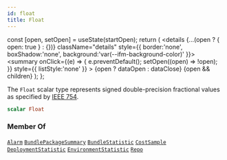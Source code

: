 ```yaml
---
id: float
title: Float
---
```









  const [open, setOpen] = useState(startOpen);
  return (
    <details {...(open ? { open: true } : {})} className="details" style={{ border:'none', boxShadow:'none', background:'var(--ifm-background-color)' }}>
      <summary
        onClick={(e) => {
          e.preventDefault();
          setOpen((open) => !open);
        }}
        style={{ listStyle:'none' }}
      >
      {open ? dataOpen : dataClose}
      </summary>
      {open && children}
    </details>
  );
};








The `Float` scalar type represents signed double-precision fractional values as specified by [IEEE 754](https://en.wikipedia.org/wiki/IEEE&#x005F;floating&#x005F;point).


```graphql
scalar Float
```








### Member Of

[`Alarm`](/swapi/types/objects/alarm.mdx)  <Badge class="badge badge--secondary badge--relation" text="object"/><Bullet />[`BundlePackageSummary`](/swapi/types/objects/bundle-package-summary.mdx)  <Badge class="badge badge--secondary badge--relation" text="object"/><Bullet />[`BundleStatistic`](/swapi/types/objects/bundle-statistic.mdx)  <Badge class="badge badge--secondary badge--relation" text="object"/><Bullet />[`CostSample`](/swapi/types/objects/cost-sample.mdx)  <Badge class="badge badge--secondary badge--relation" text="object"/><Bullet />[`DeploymentStatistic`](/swapi/types/objects/deployment-statistic.mdx)  <Badge class="badge badge--secondary badge--relation" text="object"/><Bullet />[`EnvironmentStatistic`](/swapi/types/objects/environment-statistic.mdx)  <Badge class="badge badge--secondary badge--relation" text="object"/><Bullet />[`Repo`](/swapi/types/objects/repo.mdx)  <Badge class="badge badge--secondary badge--relation" text="object"/>